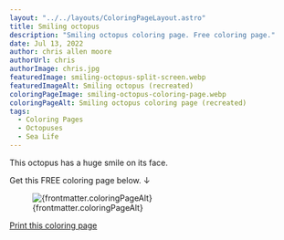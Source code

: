 ```yaml
---
layout: "../../layouts/ColoringPageLayout.astro"
title: Smiling octopus
description: "Smiling octopus coloring page. Free coloring page."
date: Jul 13, 2022
author: chris allen moore
authorUrl: chris
authorImage: chris.jpg
featuredImage: smiling-octopus-split-screen.webp
featuredImageAlt: Smiling octopus (recreated)
coloringPageImage: smiling-octopus-coloring-page.webp
coloringPageAlt: Smiling octopus coloring page (recreated)
tags:
  - Coloring Pages
  - Octopuses
  - Sea Life
---
```


This octopus has a huge smile on its face.

Get this FREE coloring page below. ↓

<figure class="text-center mt-0">
  <img
    src={`/images/coloring-pages/${frontmatter.coloringPageImage}/`}
    alt={frontmatter.coloringPageAlt}
    class="w-full"
  />
  <figcaption class="text-sm">{frontmatter.coloringPageAlt}</figcaption>
</figure>

<div class="text-center">
  <a
    target="_blank"
    href={`/images/coloring-pages/${frontmatter.coloringPageImage}/`}
    class="no-underline bg-paradiso-600 hover:bg-paradiso-700 text-white py-4 px-5 rounded-full leading-normal"
  >
    <span>Print this coloring page</span>
  </a>
</div>
